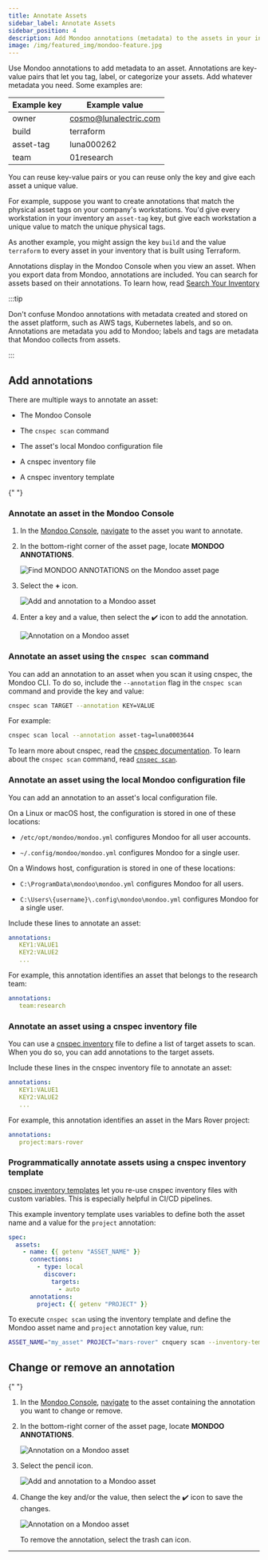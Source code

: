 ```yaml
---
title: Annotate Assets
sidebar_label: Annotate Assets
sidebar_position: 4
description: Add Mondoo annotations (metadata) to the assets in your infrastructure
image: /img/featured_img/mondoo-feature.jpg
---
```


Use Mondoo annotations to add metadata to an asset. Annotations are key-value pairs that let you tag, label, or categorize your assets. Add whatever metadata you need. Some examples are:

| Example key | Example value         |
| ----------- | --------------------- |
| owner       | cosmo@lunalectric.com |
| build       | terraform             |
| asset-tag   | luna000262            |
| team        | 01research            |

You can reuse key-value pairs or you can reuse only the key and give each asset a unique value.

For example, suppose you want to create annotations that match the physical asset tags on your company's workstations. You'd give every workstation in your inventory an `asset-tag` key, but give each workstation a unique value to match the unique physical tags.

As another example, you might assign the key `build` and the value `terraform` to every asset in your inventory that is built using Terraform.

Annotations display in the Mondoo Console when you view an asset. When you export data from Mondoo, annotations are included. You can search for assets based on their annotations. To learn how, read [Search Your Inventory](/platform/intel/search/)

:::tip

Don't confuse Mondoo annotations with metadata created and stored on the asset platform, such as AWS tags, Kubernetes labels, and so on. Annotations are metadata you add to Mondoo; labels and tags are metadata that Mondoo collects from assets.

:::

## Add annotations

There are multiple ways to annotate an asset:

- The Mondoo Console

- The `cnspec scan` command

- The asset's local Mondoo configuration file

- A cnspec inventory file

- A cnspec inventory template


<Partial />{" "}

### Annotate an asset in the Mondoo Console


1. In the [Mondoo Console](https://console.mondoo.com), [navigate](/platform/start/navigate/) to the asset you want to annotate.

2. In the bottom-right corner of the asset page, locate **MONDOO ANNOTATIONS**.

   ![Find MONDOO ANNOTATIONS on the Mondoo asset page](/img/platform/intel/asset-no-annotations.png)

3. Select the **+** icon.

   ![Add and annotation to a Mondoo asset](/img/platform/intel/add-annotation.png)

4. Enter a key and a value, then select the :heavy_check_mark: icon to add the annotation.

   ![Annotation on a Mondoo asset](/img/platform/intel/existing-annotation.png)

### Annotate an asset using the `cnspec scan` command

You can add an annotation to an asset when you scan it using cnspec, the Mondoo CLI. To do so, include the `--annotation` flag in the `cnspec scan` command and provide the key and value:

```bash
cnspec scan TARGET --annotation KEY=VALUE
```

For example:

```bash
cnspec scan local --annotation asset-tag=luna0003644
```

To learn more about cnspec, read the [cnspec documentation](/cnspec/home/). To learn about the `cnspec scan` command, read [`cnspec scan`](/cnspec/cli/cnspec_scan/).

### Annotate an asset using the local Mondoo configuration file

You can add an annotation to an asset's local configuration file.

On a Linux or macOS host, the configuration is stored in one of these locations:

- `/etc/opt/mondoo/mondoo.yml` configures Mondoo for all user accounts.

- `~/.config/mondoo/mondoo.yml` configures Mondoo for a single user.

On a Windows host, configuration is stored in one of these locations:

- `C:\ProgramData\mondoo\mondoo.yml` configures Mondoo for all users.

- `C:\Users\{username}\.config\mondoo\mondoo.yml` configures Mondoo for a single user.

Include these lines to annotate an asset:

```yaml
annotations:
   KEY1:VALUE1
   KEY2:VALUE2
   ...
```

For example, this annotation identifies an asset that belongs to the research team:

```yaml
annotations:
   team:research
```

### Annotate an asset using a cnspec inventory file

You can use a [cnspec inventory](/cnspec/cnspec-adv-install/service/#cnspec-inventory) file to define a list of target assets to scan. When you do so, you can add annotations to the target assets.

Include these lines in the cnspec inventory file to annotate an asset:

```yaml
annotations:
   KEY1:VALUE1
   KEY2:VALUE2
   ...
```

For example, this annotation identifies an asset in the Mars Rover project:

```yaml
annotations:
   project:mars-rover
```

### Programmatically annotate assets using a cnspec inventory template

[cnspec inventory templates](/cnspec/cnspec-adv-install/service/) let you re-use cnspec inventory files with custom variables. This is especially helpful in CI/CD pipelines.

This example inventory template uses variables to define both the asset name and a value for the `project` annotation:

```yaml
spec:
  assets:
    - name: {{ getenv "ASSET_NAME" }}
      connections:
        - type: local
          discover:
            targets:
              - auto
      annotations:
        project: {{ getenv "PROJECT" }}
```

To execute `cnspec scan` using the inventory template and define the Mondoo asset name and `project` annotation key value, run:

```bash
ASSET_NAME="my_asset" PROJECT="mars-rover" cnquery scan --inventory-template template.yaml
```

## Change or remove an annotation

<Partial />{" "}

1. In the [Mondoo Console](https://console.mondoo.com), [navigate](/platform/start/navigate/) to the asset containing the annotation you want to change or remove.

2. In the bottom-right corner of the asset page, locate **MONDOO ANNOTATIONS**.

   ![Annotation on a Mondoo asset](/img/platform/intel/existing-annotation.png)

3. Select the pencil icon.

   ![Add and annotation to a Mondoo asset](/img/platform/intel/add-annotation.png)

4. Change the key and/or the value, then select the :heavy_check_mark: icon to save the changes.

   ![Annotation on a Mondoo asset](/img/platform/intel/existing-annotation.png)

   To remove the annotation, select the trash can icon.

---
